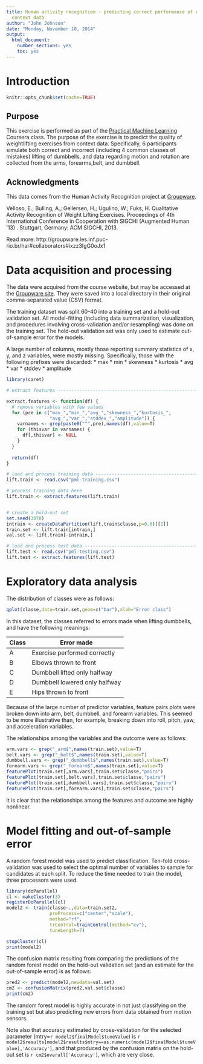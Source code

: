 ```yaml
---
title: Human activity recognition - predicting correct performance of exercises from
  context data
author: "John Johnson"
date: "Monday, November 10, 2014"
output:
  html_document:
    number_sections: yes
    toc: yes
---
```


# Introduction

```r
knitr::opts_chunk$set(cache=TRUE)
```

## Purpose

This exercise is performed as part of the [Practical Machine Learning](https://class.coursera.org/predmachlearn-007) Coursera class. The purpose of the exercise is to predict the quality of weightlifting exercises from context data. Specifically, 6 participants simulate both correct and incorrect (including 4 common classes of mistakes) lifting of dumbbells, and data regarding motion and rotation are collected from the arms, forearms,belt, and dumbbell. 

## Acknowledgments

This data comes from the Human Activity Recognition project at [Groupware](http://groupware.les.inf.puc-rio.br).

Velloso, E.; Bulling, A.; Gellersen, H.; Ugulino, W.; Fuks, H. Qualitative Activity Recognition of Weight Lifting Exercises. Proceedings of 4th International Conference in Cooperation with SIGCHI (Augmented Human '13) . Stuttgart, Germany: ACM SIGCHI, 2013.

Read more: http://groupware.les.inf.puc-rio.br/har#collaborators#ixzz3IgG0oJx1

# Data acquisition and processing

The data were acquired from the course website, but may be accessed at the [Groupware site](http://groupware.les.inf.puc-rio.br/har#weight_lifting_exercises). They were saved into a local directory in their original comma-separated value (CSV) format.

The training dataset was split 60-40 into a training set and a hold-out validation set. All model-fitting (including data summarization, visualization, and procedures involving cross-validation and/or resampling) was done on the training set. The hold-out validation set was only used to estimate out-of-sample error for the models.

A large number of columns, mostly those reporting summary statistics of x, y, and z variables, were mostly missing. Specifically, those with the following prefixes were discarded:
* max
* min
* skewness
* kurtosis
* avg
* var
* stddev
* amplitude

```r
library(caret)

# extract features --------------------------------------------------------

extract.features <- function(df) {
  # remove variables with few values
  for (pre in c("max_","min_","avg_","skewness_","kurtosis_",
                "avg_","var_","stddev_","amplitude")) {
    varnames <- grep(paste0("^",pre),names(df),value=T)
    for (thisvar in varnames) {
      df[,thisvar] <- NULL
    }
  }
  
  return(df)
}

# load and process training data ------------------------------------------
lift.train <- read.csv("pml-training.csv")

# process training data here
lift.train <- extract.features(lift.train)


# create a hold-out set
set.seed(3878)
intrain <- createDataPartition(lift.train$classe,p=0.6)[[1]]
train.set <- lift.train[intrain,]
val.set <- lift.train[-intrain,]

# load and process test data ----------------------------------------------
lift.test <- read.csv("pml-testing.csv")
lift.test <- extract.features(lift.test)
```


# Exploratory data analysis

The distribution of classes were as follows:

```r
qplot(classe,data=train.set,geom=c("bar"),xlab="Error class")
```

In this dataset, the classes referred to errors made when lifting dumbbells, and have the following meanings:

Class|Error made
---|---
A|Exercise performed correctly
B|Elbows thrown to front
C|Dumbbell lifted only halfway
D|Dumbbell lowered only halfway
E|Hips thrown to front

Because of the large number of predictor variables, feature pairs plots were broken down into arm, belt, dumbbell, and forearm variables. This seemed to be more illustrative than, for example, breaking down into roll, pitch, yaw, and acceleration variables.

The relationships among the variables and the outcome were as follows:

```r
arm.vars <- grep("_arm$",names(train.set),value=T)
belt.vars <- grep("_belt$",names(train.set),value=T)
dumbbell.vars <- grep("_dumbbell$",names(train.set),value=T)
forearm.vars <- grep("_forearm$",names(train.set),value=T)
featurePlot(train.set[,arm.vars],train.set$classe,"pairs")
featurePlot(train.set[,belt.vars],train.set$classe,"pairs")
featurePlot(train.set[,dumbbell.vars],train.set$classe,"pairs")
featurePlot(train.set[,forearm.vars],train.set$classe,"pairs")
```

It is clear that the relationships among the features and outcome are highly nonlinear. 

# Model fitting and out-of-sample error

A random forest model was used to predict classification. Ten-fold cross-validation was used to select the optimal number of variables to sample for candidates at each split. To reduce the time needed to train the model, three processors were used.

```r
library(doParallel)
cl <- makeCluster(3)
registerDoParallel(cl)
model2 <- train(classe~.,data=train.set2,
                preProcess=c("center","scale"),
                method="rf",
                trControl=trainControl(method="cv"),
                tuneLength=7)

stopCluster(cl)
print(model2)
```

The confusion matrix resulting from comparing the predictions of the random forest model on the hold-out validation set (and an estimate for the out-of-sample error) is as follows:
  
```r
pred2 <- predict(model2,newdata=val.set)
cm2 <- confusionMatrix(pred2,val.set$classe)
print(cm2)
```

The random forest model is highly accurate in not just classifying on the training set but also predicting new errors from data obtained from motion sensors.

Note also that accuracy estimated by cross-validation for the selected parameter (mtry=`r model2$finalModel$tuneValue`) is `r model2$results[model2$results$mtry==as.numeric(model2$finalModel$tuneValue),'Accuracy']`, and that produced by the confusion matrix on the hold-out set is `r cm2$overall['Accuracy']`, which are very close.